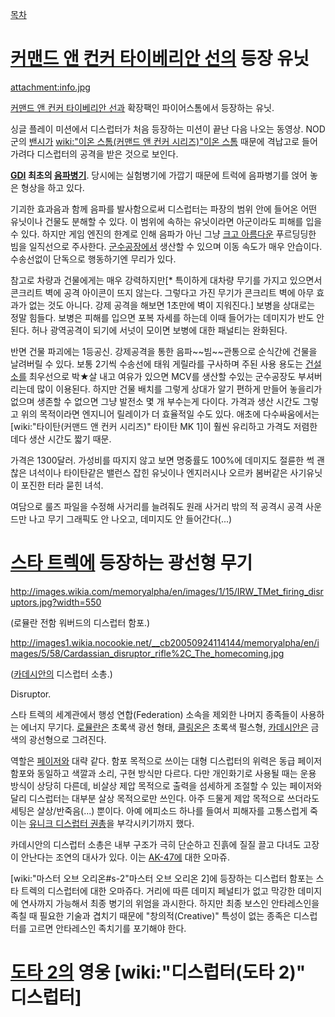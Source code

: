 [[목차]]
= [[커맨드 앤 컨커 타이베리안 선]]의 등장 유닛 =
attachment:info.jpg

[[커맨드 앤 컨커 타이베리안 선]]과 확장팩인 파이어스톰에서 등장하는 유닛.

{{{#!html
<iframe width="420" height="315" src="//www.youtube.com/embed/lmBsj9scDMg" frameborder="0" allowfullscreen></iframe>}}}

싱글 플레이 미션에서 디스럽터가 처음 등장하는 미션이 끝난 다음 나오는 동영상. NOD군의 [[밴시]]가 [[wiki:"이온 스톰(커맨드 앤 컨커 시리즈)"이온 스톰]] 때문에 격납고로 들어가려다 디스럽터의 공격을 받은 것으로 보인다.

'''[[GDI]] 최초의 [[음파병기]]'''. 당시에는 실험병기에 가깝기 때문에 트럭에 음파병기를 얹어 놓은 형상을 하고 있다.

기괴한 효과음과 함께 음파를 발사함으로써 디스럽터는 파장의 범위 안에 들어온 어떤 유닛이나 건물도 분해할 수 있다. 이 범위에 속하는 유닛이라면 아군이라도 피해를 입을수 있다. 하지만 게임 엔진의 한계로 인해 음파가 아닌 그냥 [[크고 아름다운]] 푸르딩딩한 빔을 일직선으로 주사한다. [[군수공장]]에서 생산할 수 있으며 이동 속도가 매우 안습이다. 수송선없이 단독으로 행동하기엔 무리가 있다.

참고로 차량과 건물에게는 매우 강력하지만[* 특이하게 대차량 무기를 가지고 있으면서 콘크리트 벽에 공격 아이콘이 뜨지 않는다. 그렇다고 가진 무기가 콘크리트 벽에 아무 효과가 없는 것도 아니다. 강제 공격을 해보면 1초만에 벽이 지워진다.] 보병을 상대로는 정말 힘들다. 보병은 피해를 입으면 포복 자세를 하는데 이때 들어가는 데미지가 반도 안된다. 허나 광역공격이 되기에 서넛이 모이면 보병에 대한 패널티는 완화된다.

반면 건물 파괴에는 1등공신. 강제공격을 통한 음파~~빔~~관통으로 순식간에 건물을 날려버릴 수 있다. 보통 2기씩 수송선에 태워 게릴라를 구사하며 주된 사용 용도는 [[건설소]]를 최우선으로 박★살 내고 여유가 있으면 MCV를 생산할 수있는 군수공장도 부셔버리는데 많이 이용된다. 하지만 건물 배치를 그렇게 상대가 알기 편하게 만들어 놓을리가 없으며 생존할 수 없으면 그냥 발전소 몇 개 부수는게 다이다. 가격과 생산 시간도 그렇고 위의 목적이라면 엔지니어 릴레이가 더 효율적일 수도 있다. 애초에 다수싸움에서는 [wiki:"타이탄(커맨드 앤 컨커 시리즈)" 타이탄 MK 1]이 훨씬 유리하고 가격도 저렴한데다 생산 시간도 짧기 때문.

가격은 1300달러. 가성비를 따지지 않고 보면 명중률도 100%에 데미지도 절륜한 썩 괜찮은 녀석이나 타이탄같은 밸런스 잡힌 유닛이나 엔지러시나 오르카 봄버같은 사기유닛이 포진한 터라 묻힌 녀석.

여담으로 룰즈 파일을 수정해 사거리를 늘려줘도 원래 사거리 밖의 적 공격시 공격 사운드만 나고 무기 그래픽도 안 나오고, 데미지도 안 들어간다(...)
= [[스타 트렉]]에 등장하는 광선형 무기 =
http://images.wikia.com/memoryalpha/en/images/1/15/IRW_TMet_firing_disruptors.jpg?width=550

(로뮬란 전함 워버드의 디스럽터 함포.)

http://images1.wikia.nocookie.net/__cb20050924114144/memoryalpha/en/images/5/58/Cardassian_disruptor_rifle%2C_The_homecoming.jpg

([[카데시안]]의 디스럽터 소총.)

Disruptor.

스타 트렉의 세계관에서 행성 연합(Federation) 소속을 제외한 나머지 종족들이 사용하는 에너지 무기다. [[로뮬란]]은 초록색 광선 형태, [[클링온]]은 초록색 펄스형, [[카데시안]]은 금색의 광선형으로 그려진다.

역할은 [[페이저]]와 대략 같다. 함포 목적으로 쓰이는 대형 디스럽터의 위력은 동급 페이저 함포와 동일하고 색깔과 소리, 구현 방식만 다르다. 다만 개인화기로 사용될 때는 운용 방식이 상당히 다른데, 비살상 제압 목적으로 출력을 섬세하게 조절할 수 있는 페이저와 달리 디스럽터는 대부분 살상 목적으로만 쓰인다. 아주 드물게 제압 목적으로 쓰더라도 세팅은 살상/반죽음(...) 뿐이다. 아예 에피소드 하나를 들여서 피해자를 고통스럽게 죽이는 [http://en.memory-alpha.org/wiki/Varon-T_disruptor 유니크 디스럽터 권총]을 부각시키기까지 했다.

카데시안의 디스럽터 소총은 내부 구조가 극히 단순하고 진흙에 질질 끌고 다녀도 고장이 안난다는 조연의 대사가 있다. 이는 [[AK-47]]에 대한 오마쥬.

[wiki:"마스터 오브 오리온#s-2"마스터 오브 오리온 2]에 등장하는 디스럽터 함포는 스타 트렉의 디스럽터에 대한 오마쥬다. 거리에 따른 데미지 페널티가 없고 막강한 데미지에 연사까지 가능해서 최종 병기의 위엄을 과시한다. 하지만 최종 보스인 안타레스인을 족칠 때 필요한 기술과 겹치기 때문에 "창의적(Creative)" 특성이 없는 종족은 디스럽터를 고르면 안타레스인 족치기를 포기해야 한다.


= [[도타 2]]의 영웅 [wiki:"디스럽터(도타 2)" 디스럽터] =

